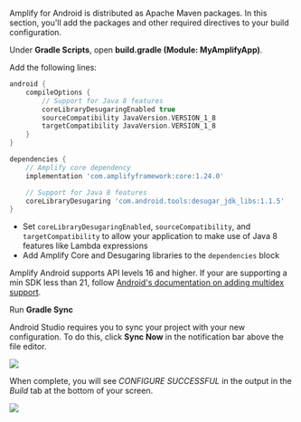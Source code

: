 Amplify for Android is distributed as Apache Maven packages. In this section, you'll add the packages and other required directives to your build configuration.

Under **Gradle Scripts**, open **build.gradle (Module: MyAmplifyApp)**.

Add the following lines:

```groovy
android {
    compileOptions {
        // Support for Java 8 features
        coreLibraryDesugaringEnabled true
        sourceCompatibility JavaVersion.VERSION_1_8
        targetCompatibility JavaVersion.VERSION_1_8
    }
}

dependencies {
    // Amplify core dependency
    implementation 'com.amplifyframework:core:1.24.0'

    // Support for Java 8 features
    coreLibraryDesugaring 'com.android.tools:desugar_jdk_libs:1.1.5'
}
```

- Set `coreLibraryDesugaringEnabled`, `sourceCompatibility`, and `targetCompatibility` to allow your application to make use of Java 8 features like Lambda expressions
- Add Amplify Core and Desugaring libraries to the `dependencies` block

<Callout>
Amplify Android supports API levels 16 and higher. If your are supporting a min SDK less than 21, follow <a href="https://developer.android.com/studio/build/multidex#mdex-pre-l">Android's documentation on adding multidex support</a>.
</Callout>

Run **Gradle Sync**

Android Studio requires you to sync your project with your new configuration. To do this, click **Sync Now** in the notification bar above the file editor.

![](/images/lib/getting-started/android/set-up-android-studio-sync-gradle.png)

When complete, you will see *CONFIGURE SUCCESSFUL* in the output in the *Build* tab at the bottom of your screen.

![](/images/lib/getting-started/android/set-up-android-studio-configure-successful.png)
